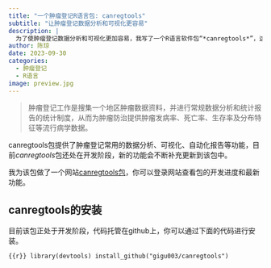 ```yaml
---
title: "一个肿瘤登记R语言包: canregtools"
subtitle: "让肿瘤登记数据分析和可视化更容易"
description: |
  为了使肿瘤登记数据分析和可视化更加容易，我写了一个R语言软件包“*canregtools*”，这篇博文将详细介绍这个R包的功能和使用。
author: 陈琼
date: 2023-09-30
categories:
  - 肿瘤登记
  - R语言
image: preview.jpg
---
```


> 肿瘤登记工作是搜集一个地区肿瘤数据资料，并进行常规数据分析和统计报告的统计制度，从而为肿瘤防治提供肿瘤发病率、死亡率、生存率及分布特征等流行病学数据。

canregtools包提供了肿瘤登记常用的数据分析、可视化、自动化报告等功能，目前*canregtools*包还处在开发阶段，新的功能会不断补充更新到该包中。

我为该包做了一个网站[canregtools包](https://caregtools.chenq.site)，你可以登录网站查看包的开发进度和最新功能。

## canregtools的安装

目前该包正处于开发阶段，代码托管在github上，你可以通过下面的代码进行安装。

```{{r}}
library(devtools)
install_github("gigu003/canregtools")
```

